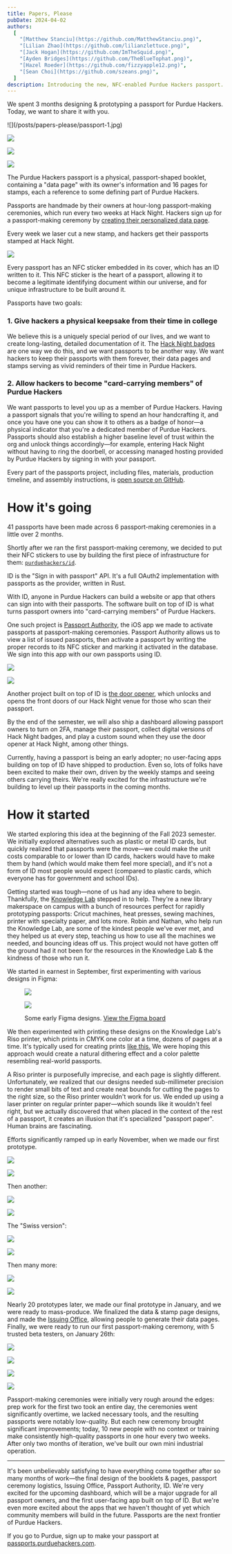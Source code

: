 ```yaml
---
title: Papers, Please
pubDate: 2024-04-02
authors:
  [
    "[Matthew Stanciu](https://github.com/MatthewStanciu.png)",
    "[Lilian Zhao](https://github.com/lilianzlettuce.png)",
    "[Jack Hogan](https://github.com/ImTheSquid.png)",
    "[Ayden Bridges](https://github.com/TheBlueTophat.png)",
    "[Hazel Roeder](https://github.com/fizzyapple12.png)",
    "[Sean Choi](https://github.com/szeans.png)",
  ]
description: Introducing the new, NFC-enabled Purdue Hackers passport.
---
```



We spent 3 months designing & prototyping a passport for Purdue Hackers. Today, we want to share it with you.

<div className="grid grid-cols-2 gap-2">
![](/posts/papers-please/passport-1.jpg)

![](/posts/papers-please/passport-2.jpg)

![](/posts/papers-please/passport-3.jpg)

![](/posts/papers-please/passport-4.jpg)

</div>

The Purdue Hackers passport is a physical, passport-shaped booklet, containing a "data page" with its owner's information and 16 pages for stamps, each a reference to some defining part of Purdue Hackers.

<YouTubePlayer videoId="AngfUtdNcV8" />

Passports are handmade by their owners at hour-long passport-making ceremonies, which run every two weeks at Hack Night. Hackers sign up for a passport-making ceremony by [creating their personalized data page](https://passports.purduehackers.com).

Every week we laser cut a new stamp, and hackers get their passports stamped at Hack Night.

![](/posts/papers-please/stamped-passport.jpeg)

Every passport has an NFC sticker embedded in its cover, which has an ID written to it. This NFC sticker is the heart of a passport, allowing it to become a legitimate identifying document within our universe, and for unique infrastructure to be built around it.

Passports have two goals:

### 1. Give hackers a physical keepsake from their time in college

We believe this is a uniquely special period of our lives, and we want to create long-lasting, detailed documentation of it. The [Hack Night badges](https://arc.net/l/quote/vnenuxsq) are one way we do this, and we want passports to be another way. We want hackers to keep their passports with them forever, their data pages and stamps serving as vivid reminders of their time in Purdue Hackers.

### 2. Allow hackers to become "card-carrying members" of Purdue Hackers

We want passports to level you up as a member of Purdue Hackers. Having a passport signals that you're willing to spend an hour handcrafting it, and once you have one you can show it to others as a badge of honor—a physical indicator that you're a dedicated member of Purdue Hackers. Passports should also establish a higher baseline level of trust within the org and unlock things accordingly—for example, entering Hack Night without having to ring the doorbell, or accessing managed hosting provided by Purdue Hackers by signing in with your passport.

Every part of the passports project, including files, materials, production timeline, and assembly instructions, is [open source on GitHub](https://github.com/purduehackers/passports).

# How it's going

41 passports have been made across 6 passport-making ceremonies in a little over 2 months.

Shortly after we ran the first passport-making ceremony, we decided to put their NFC stickers to use by building the first piece of infrastructure for them: [`purduehackers/id`](https://github.com/purduehackers/id).

ID is the "Sign in with passport" API. It's a full OAuth2 implementation with passports as the provider, written in Rust.

<YouTubePlayer videoId="IXMuO62g0Sk" />

With ID, anyone in Purdue Hackers can build a website or app that others can sign into with their passports. The software built on top of ID is what turns passport owners into "card-carrying members" of Purdue Hackers.

One such project is [Passport Authority](https://github.com/purduehackers/passport-authority), the iOS app we made to activate passports at passport-making ceremonies. Passport Authority allows us to view a list of issued passports, then activate a passport by writing the proper records to its NFC sticker and marking it activated in the database. We sign into this app with our own passports using ID.

<div className="grid grid-cols-2 sm:grid-cols-3 gap-2">

![](/posts/papers-please/authority-1.png)

![](/posts/papers-please/authority-2.jpg)

</div>

Another project built on top of ID is [the door opener](https://github.com/purduehackers/door-opener), which unlocks and opens the front doors of our Hack Night venue for those who scan their passport.

<YouTubePlayer videoId="31aA09y7xFA" />

By the end of the semester, we will also ship a dashboard allowing passport owners to turn on 2FA, manage their passport, collect digital versions of Hack Night badges, and play a custom sound when they use the door opener at Hack Night, among other things.

Currently, having a passport is being an early adopter; no user-facing apps building on top of ID have shipped to production. Even so, lots of folks have been excited to make their own, driven by the weekly stamps and seeing others carrying theirs. We're really excited for the infrastructure we're building to level up their passports in the coming months.

# How it started

We started exploring this idea at the beginning of the Fall 2023 semester. We initially explored alternatives such as plastic or metal ID cards, but quickly realized that passports were the move—we could make the unit costs comparable to or lower than ID cards, hackers would have to make them by hand (which would make them feel more special), and it's not a form of ID most people would expect (compared to plastic cards, which everyone has for government and school IDs).

Getting started was tough—none of us had any idea where to begin. Thankfully, the [Knowledge Lab](https://www.lib.purdue.edu/KnowledgeLab) stepped in to help. They're a new library makerspace on campus with a bunch of resources perfect for rapidly prototyping passports: Cricut machines, heat presses, sewing machines, printer with specialty paper, and lots more. Robin and Nathan, who help run the Knowledge Lab, are some of the kindest people we've ever met, and they helped us at every step, teaching us how to use all the machines we needed, and bouncing ideas off us. This project would not have gotten off the ground had it not been for the resources in the Knowledge Lab & the kindness of those who run it.

We started in earnest in September, first experimenting with various designs in Figma:

<figure className="text-base text-center font-main mx-auto">

<div className="grid grid-cols-2 gap-2">

![](/posts/papers-please/figma-1.png)

![](/posts/papers-please/figma-2.png)

</div>

<figcaption className="mt-2">Some early Figma designs. <span><a
      target="_blank"
      className="text-post hover:text-post-light transition"
      style={{
        textDecoration: 'underline',
        textUnderlineOffset: '4px'
      }}
      href="https://www.figma.com/file/4WLH7BPp8O5mDcWx3xhLNT/passport-design?type=design&node-id=0-1&mode=design&t=5rui9TuvGLx0TW6Y-0">View the Figma board</a></span></figcaption>
</figure>

We then experimented with printing these designs on the Knowledge Lab's Riso printer, which prints in CMYK one color at a time, dozens of pages at a time. It's typically used for creating prints [like this.](https://upload.wikimedia.org/wikipedia/en/5/55/Barack_Obama_Hope_poster.jpg) We were hoping this approach would create a natural dithering effect and a color palette resembling real-world passports.

<YouTubePlayer videoId="NQvHiK2tkpU" />

A Riso printer is purposefully imprecise, and each page is slightly different. Unfortunately, we realized that our designs needed sub-millimeter precision to render small bits of text and create neat bounds for cutting the pages to the right size, so the Riso printer wouldn't work for us. We ended up using a laser printer on regular printer paper—which sounds like it wouldn't feel right, but we actually discovered that when placed in the context of the rest of a passport, it creates an illusion that it's specialized "passport paper". Human brains are fascinating.

Efforts significantly ramped up in early November, when we made our first prototype.

<div className="grid grid-cols-2 gap-2">

![](/posts/papers-please/first-prototype-1.jpg)

![](/posts/papers-please/first-prototype-2.jpg)

</div>

Then another:

<div className="grid grid-cols-2 gap-2">

![](/posts/papers-please/second-1.jpg)

![](/posts/papers-please/second-2.jpg)

</div>

The "Swiss version":

<div className="grid grid-cols-2 gap-2">

![](/posts/papers-please/swiss-1.jpg)

![](/posts/papers-please/swiss-2.jpg)

</div>

Then many more:

<div className="grid grid-cols-2 gap-2">

![](/posts/papers-please/thanksgiving.jpg)

![](/posts/papers-please/faux-leather.jpg)

</div>

Nearly 20 prototypes later, we made our final prototype in January, and we were ready to mass-produce. We finalized the data & stamp page designs, and made the [Issuing Office](https://github.com/purduehackers/passport-issuing-office), allowing people to generate their data pages. Finally, we were ready to run our first passport-making ceremony, with 5 trusted beta testers, on January 26th:

<div className="grid grid-cols-2 gap-2">

![](/posts/papers-please/ceremony-1-1.jpg)

![](/posts/papers-please/ceremony-1-5.jpg)

![](/posts/papers-please/ceremony-1-2.jpg)

![](/posts/papers-please/ceremony-1-3.jpg)

</div>

Passport-making ceremonies were initially very rough around the edges: prep work for the first two took an entire day, the ceremonies went significantly overtime, we lacked necessary tools, and the resulting passports were notably low-quality. But each new ceremony brought significant improvements; today, 10 new people with no context or training make consistently high-quality passports in one hour every two weeks. After only two months of iteration, we've built our own mini industrial operation.

<hr />

It's been unbelievably satisfying to have everything come together after so many months of work—the final design of the booklets & pages, passport ceremony logistics, Issuing Office, Passport Authority, ID. We're very excited for the upcoming dashboard, which will be a major upgrade for all passport owners, and the first user-facing app built on top of ID. But we're even more excited about the apps that we haven't thought of yet which community members will build in the future. Passports are the next frontier of Purdue Hackers.

If you go to Purdue, sign up to make your passport at [passports.purduehackers.com](https://passports.purduehackers.com).
